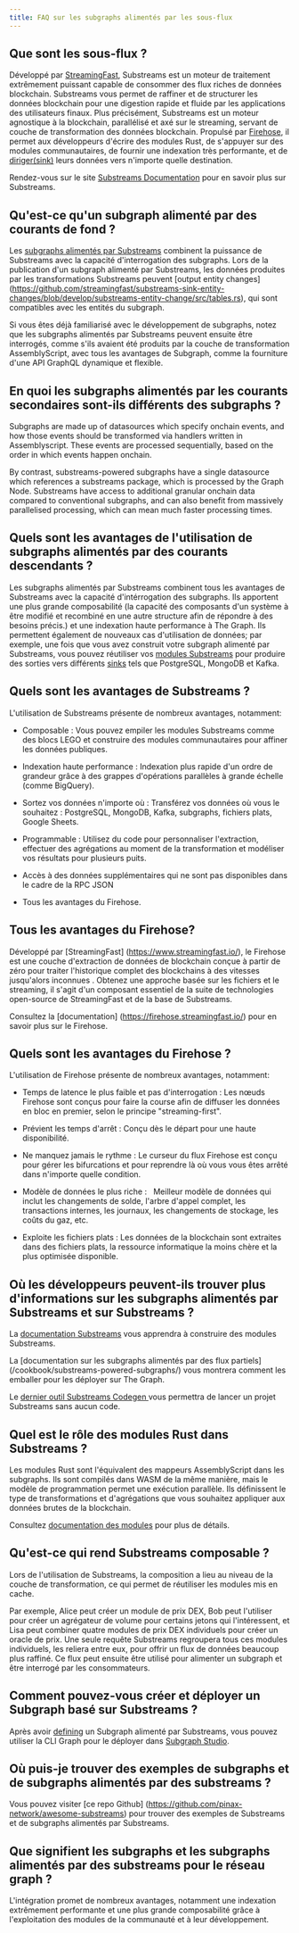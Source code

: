 ```yaml
---
title: FAQ sur les subgraphs alimentés par les sous-flux
---
```


## Que sont les sous-flux ?

Développé par [StreamingFast](https://www.streamingfast.io/), Substreams est un moteur de traitement extrêmement puissant capable de consommer des flux riches de données blockchain. Substreams vous permet de raffiner et de structurer les données blockchain pour une digestion rapide et fluide par les applications des utilisateurs finaux. Plus précisément, Substreams est un moteur agnostique à la blockchain, parallélisé et axé sur le streaming, servant de couche de transformation des données blockchain. Propulsé par [Firehose](https://firehose.streamingfast.io/), il permet aux développeurs d'écrire des modules Rust, de s'appuyer sur des modules communautaires, de fournir une indexation très performante, et de [diriger(sink)](https://substreams.streamingfast.io/reference-and-specs/manifests#sink) leurs données vers n'importe quelle destination.

Rendez-vous sur le site [Substreams Documentation](/substreams) pour en savoir plus sur Substreams.

## Qu'est-ce qu'un subgraph alimenté par des courants de fond ?

Les [subgraphs alimentés par Substreams](/cookbook/substreams-powered-subgraphs/) combinent la puissance de Substreams avec la capacité d'interrogation des subgraphs. Lors de la publication d'un subgraph alimenté par Substreams, les données produites par les transformations Substreams peuvent [output entity changes] (https://github.com/streamingfast/substreams-sink-entity-changes/blob/develop/substreams-entity-change/src/tables.rs), qui sont compatibles avec les entités du subgraph.

Si vous êtes déjà familiarisé avec le développement de subgraphs, notez que les subgraphs alimentés par Substreams peuvent ensuite être interrogés, comme s'ils avaient été produits par la couche de transformation AssemblyScript, avec tous les avantages de Subgraph, comme la fourniture d'une API GraphQL dynamique et flexible.

## En quoi les subgraphs alimentés par les courants secondaires sont-ils différents des subgraphs ?

Subgraphs are made up of datasources which specify onchain events, and how those events should be transformed via handlers written in Assemblyscript. These events are processed sequentially, based on the order in which events happen onchain.

By contrast, substreams-powered subgraphs have a single datasource which references a substreams package, which is processed by the Graph Node. Substreams have access to additional granular onchain data compared to conventional subgraphs, and can also benefit from massively parallelised processing, which can mean much faster processing times.

## Quels sont les avantages de l'utilisation de subgraphs alimentés par des courants descendants ?

Les subgraphs alimentés par Substreams combinent tous les avantages de Substreams avec la capacité d'intérrogation des subgraphs. Ils apportent une plus grande composabilité (la capacité des composants d'un système à être modifié et recombiné en une autre structure afin de répondre à des besoins précis.) et une indexation haute performance à The Graph. Ils permettent également de nouveaux cas d'utilisation de données; par exemple, une fois que vous avez construit votre subgraph alimenté par Substreams, vous pouvez réutiliser vos [modules Substreams](https://substreams.streamingfast.io/documentation/develop/manifest-modules) pour produire des sorties vers différents [sinks](https://substreams.streamingfast.io/reference-and-specs/manifests#sink) tels que PostgreSQL, MongoDB et Kafka.

## Quels sont les avantages de Substreams ?

L'utilisation de Substreams présente de nombreux avantages, notamment:

- Composable : Vous pouvez empiler les modules Substreams comme des blocs LEGO et construire des modules communautaires pour affiner les données publiques.

- Indexation haute performance : Indexation plus rapide d'un ordre de grandeur grâce à des grappes d'opérations parallèles à grande échelle (comme BigQuery).

- Sortez vos données n'importe où : Transférez vos données où vous le souhaitez : PostgreSQL, MongoDB, Kafka, subgraphs, fichiers plats, Google Sheets.

- Programmable : Utilisez du code pour personnaliser l'extraction, effectuer des agrégations au moment de la transformation et modéliser vos résultats pour plusieurs puits.

- Accès à des données supplémentaires qui ne sont pas disponibles dans le cadre de la RPC JSON

- Tous les avantages du Firehose.

## Tous les avantages du Firehose?

Développé par [StreamingFast] (https://www.streamingfast.io/), le Firehose est une couche d'extraction de données de blockchain conçue à partir de zéro pour traiter l'historique complet des blockchains à des vitesses jusqu'alors inconnues . Obtenez une approche basée sur les fichiers et le streaming, il s'agit d'un composant essentiel de la suite de technologies open-source de StreamingFast et de la base de Substreams.

Consultez la [documentation] (https://firehose.streamingfast.io/) pour en savoir plus sur le Firehose.

## Quels sont les avantages du Firehose ?

L'utilisation de Firehose présente de nombreux avantages, notamment:

- Temps de latence le plus faible et pas d'interrogation : Les nœuds Firehose sont conçus pour faire la course afin de diffuser les données en bloc en premier, selon le principe "streaming-first".

- Prévient les temps d'arrêt : Conçu dès le départ pour une haute disponibilité.

- Ne manquez jamais le rythme : Le curseur du flux Firehose est conçu pour gérer les bifurcations et pour reprendre là où vous vous êtes arrêté dans n'importe quelle condition.

- Modèle de données le plus riche :   Meilleur modèle de données qui inclut les changements de solde, l'arbre d'appel complet, les transactions internes, les journaux, les changements de stockage, les coûts du gaz, etc.

- Exploite les fichiers plats : Les données de la blockchain sont extraites dans des fichiers plats, la ressource informatique la moins chère et la plus optimisée disponible.

## Où les développeurs peuvent-ils trouver plus d'informations sur les subgraphs alimentés par Substreams et sur Substreams ?

La [documentation Substreams](/substreams) vous apprendra à construire des modules Substreams.

La [documentation sur les subgraphs alimentés par des flux partiels] (/cookbook/substreams-powered-subgraphs/) vous montrera comment les emballer pour les déployer sur The Graph.

Le [dernier outil Substreams Codegen ](https://streamingfastio.medium.com/substreams-codegen-no-code-tool-to-bootstrap-your-project-a11efe0378c6) vous permettra de lancer un projet Substreams sans aucun code.

## Quel est le rôle des modules Rust dans Substreams ?

Les modules Rust sont l'équivalent des mappeurs AssemblyScript dans les subgraphs. Ils sont compilés dans WASM de la même manière, mais le modèle de programmation permet une exécution parallèle. Ils définissent le type de transformations et d'agrégations que vous souhaitez appliquer aux données brutes de la blockchain.

Consultez [ documentation des modules](https://substreams.streamingfast.io/documentation/develop/manifest-modules) pour plus de détails.

## Qu'est-ce qui rend Substreams composable ?

Lors de l'utilisation de Substreams, la composition a lieu au niveau de la couche de transformation, ce qui permet de réutiliser les modules mis en cache.

Par exemple, Alice peut créer un module de prix DEX, Bob peut l'utiliser pour créer un agrégateur de volume pour certains jetons qui l'intéressent, et Lisa peut combiner quatre modules de prix DEX individuels pour créer un oracle de prix. Une seule requête Substreams regroupera tous ces modules individuels, les reliera entre eux, pour offrir un flux de données beaucoup plus raffiné. Ce flux peut ensuite être utilisé pour alimenter un subgraph et être interrogé par les consommateurs.

## Comment pouvez-vous créer et déployer un Subgraph basé sur Substreams ?

Après avoir [defining](/cookbook/substreams-powered-subgraphs/) un Subgraph alimenté par Substreams, vous pouvez utiliser la CLI Graph pour le déployer dans [Subgraph Studio](https://thegraph.com/studio/).

## Où puis-je trouver des exemples de subgraphs et de subgraphs alimentés par des substreams ?

Vous pouvez visiter [ce repo Github] (https://github.com/pinax-network/awesome-substreams) pour trouver des exemples de Substreams et de subgraphs alimentés par Substreams.

## Que signifient les subgraphs et les subgraphs alimentés par des substreams pour le réseau graph ?

L'intégration promet de nombreux avantages, notamment une indexation extrêmement performante et une plus grande composabilité grâce à l'exploitation des modules de la communauté et à leur développement.
